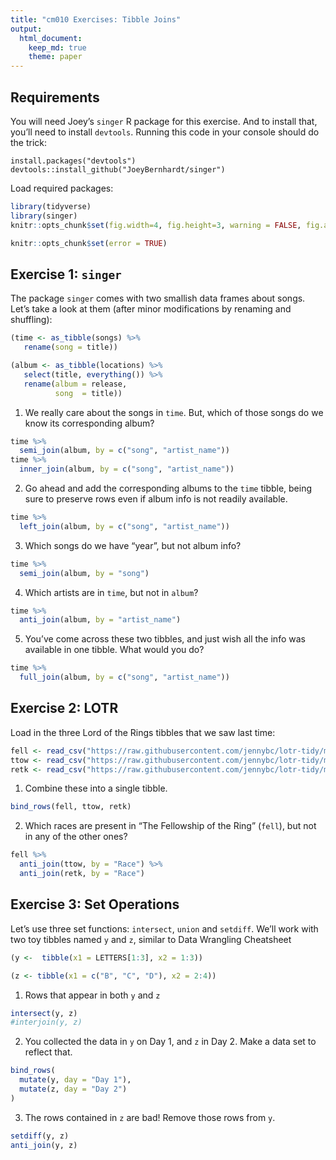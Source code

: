 ```yaml
---
title: "cm010 Exercises: Tibble Joins"
output: 
  html_document:
    keep_md: true
    theme: paper
---
```


## Requirements

You will need Joey's `singer` R package for this exercise. And to install that, you'll need to install `devtools`. Running this code in your console should do the trick:

```
install.packages("devtools")
devtools::install_github("JoeyBernhardt/singer")
```

Load required packages:

```r
library(tidyverse)
library(singer)
knitr::opts_chunk$set(fig.width=4, fig.height=3, warning = FALSE, fig.align = "center")
```

<!---The following chunk allows errors when knitting--->

```r
knitr::opts_chunk$set(error = TRUE)
```

## Exercise 1: `singer`

The package `singer` comes with two smallish data frames about songs. Let's take a look at them (after minor modifications by renaming and shuffling):

```r
(time <- as_tibble(songs) %>% 
   rename(song = title))
```

```r
(album <- as_tibble(locations) %>% 
   select(title, everything()) %>% 
   rename(album = release,
          song  = title))
```


1. We really care about the songs in `time`. But, which of those songs do we know its corresponding album?

```r
time %>% 
  semi_join(album, by = c("song", "artist_name"))
time %>% 
  inner_join(album, by = c("song", "artist_name"))
```

2. Go ahead and add the corresponding albums to the `time` tibble, being sure to preserve rows even if album info is not readily available.

```r
time %>% 
  left_join(album, by = c("song", "artist_name"))
```

3. Which songs do we have "year", but not album info?

```r
time %>% 
  semi_join(album, by = "song")
```

4. Which artists are in `time`, but not in `album`?

```r
time %>% 
  anti_join(album, by = "artist_name")
```


5. You've come across these two tibbles, and just wish all the info was available in one tibble. What would you do?

```r
time %>% 
  full_join(album, by = c("song", "artist_name"))
```


## Exercise 2: LOTR

Load in the three Lord of the Rings tibbles that we saw last time:

```r
fell <- read_csv("https://raw.githubusercontent.com/jennybc/lotr-tidy/master/data/The_Fellowship_Of_The_Ring.csv")
ttow <- read_csv("https://raw.githubusercontent.com/jennybc/lotr-tidy/master/data/The_Two_Towers.csv")
retk <- read_csv("https://raw.githubusercontent.com/jennybc/lotr-tidy/master/data/The_Return_Of_The_King.csv")
```

1. Combine these into a single tibble.

```r
bind_rows(fell, ttow, retk)
```

2. Which races are present in "The Fellowship of the Ring" (`fell`), but not in any of the other ones?

```r
fell %>% 
  anti_join(ttow, by = "Race") %>% 
  anti_join(retk, by = "Race")
```



## Exercise 3: Set Operations

Let's use three set functions: `intersect`, `union` and `setdiff`. We'll work with two toy tibbles named `y` and `z`, similar to Data Wrangling Cheatsheet

```r
(y <-  tibble(x1 = LETTERS[1:3], x2 = 1:3))
```

```r
(z <- tibble(x1 = c("B", "C", "D"), x2 = 2:4))
```

1. Rows that appear in both `y` and `z`

```r
intersect(y, z)
#interjoin(y, z)
```

2. You collected the data in `y` on Day 1, and `z` in Day 2. Make a data set to reflect that.

```r
bind_rows(
  mutate(y, day = "Day 1"),
  mutate(z, day = "Day 2")
)
```

3. The rows contained in `z` are bad! Remove those rows from `y`.

```r
setdiff(y, z)
anti_join(y, z)
```
